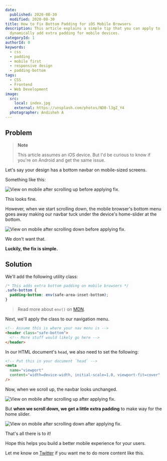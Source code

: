 ```yaml
---
date:
  published: 2020-08-30
  modified: 2020-08-30
title: How to Fix Bottom Padding for iOS Mobile Browsers
description: This article explains a simple tip that you can apply to
  dynamically add extra padding for mobile devices.
categoryId: 1
authorId: 0
keywords:
  - css
  - padding
  - mobile first
  - responsive design
  - padding-bottom
tags:
  - CSS
  - Frontend
  - Web Development
image:
  src:
    local: index.jpg
    external: https://unsplash.com/photos/ND0-l3gZ_Y4
  photographer: Andisheh A
---
```


## Problem

> **Note**
>
> This article assumes an iOS device. But I'd be curious to know if you're on
> Android and get the same issue.

Let's say your design has a bottom navbar on mobile-sized screens.

Something like this:

![View on mobile after scrolling up before applying fix.](before-scroll-up.png)

This looks fine.

However, when we start scrolling down, the mobile browser's bottom menu goes away
making our navbar tuck under the device's home-slider at the bottom.

![View on mobile after scrolling down before applying fix.](before-scroll-down.png)

We don't want that.

**Luckily, the fix is simple.**

## Solution

We'll add the following utility class:

```css
/* This adds extra bottom padding on mobile browsers */
.safe-bottom {
  padding-bottom: env(safe-area-inset-bottom);
}
```

> Read more about `env()` on
> [MDN](https://developer.mozilla.org/en-US/docs/Web/CSS/env).

Next, we'll apply the class to our navigation menu.

```html
<!-- Assume this is where your nav menu is -->
<header class="safe-bottom">
  <!-- More stuff would likely go here -->
</header>
```

In our HTML document's `head`, we also need to set the following:

```html
<!-- Put this in your document `head` -->
<meta
  name="viewport"
  content="width=device-width, initial-scale=1.0, viewport-fit=cover"
/>
```

Now, when we scroll up, the navbar looks unchanged.

![View on mobile after scrolling up after applying fix.](after-scroll-up.png)

But **when we scroll down, we get a little extra padding** to make way for the
home slider.

![View on mobile after scrolling down after applying fix.](after-scroll-down.png)

That's all there is to it!

Hope this helps you build a better mobile experience for your users.

Let me know on [Twitter](https://twitter.com/swkeever) if you want me to do more
content like this.
